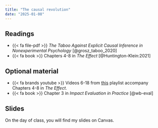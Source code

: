 ```yaml
---
title: "The causal revolution"
date: "2025-01-08"
---
```


## Readings

- {{< fa file-pdf >}} *The Taboo Against Explicit Causal Inference in Nonexperimental Psychology* [@grosz_taboo_2020]
- {{< fa book >}} Chapters 4-8 in *The Effect* [@Huntington-Klein:2021]

## Optional material

- {{< fa brands youtube >}} Videos 6-18 from [this](https://www.youtube.com/watch?v=9lqEgGwphzg&list=PLVE5MzKQzt70JVDAmY42q9XR_V9oDUCyo&index=6) playlist accompany Chapters 4-8 in *The Effect*.
- {{< fa book >}} Chapter 3 in *Impact Evaluation in Practice* [@wb-eval]

## Slides

On the day of class, you will find my slides on Canvas. 
